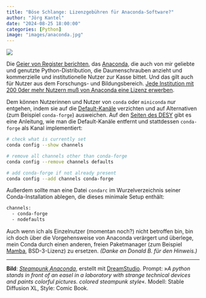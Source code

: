 ```yaml
---
title: "Böse Schlange: Lizenzgebühren für Anaconda-Software?"
author: "Jörg Kantel"
date: "2024-08-25 18:00:00"
categories: [Python]
image: "images/anaconda.jpg"
---
```


[![](images/anaconda-b.jpg)](https://www.flickr.com/photos/schockwellenreiter/53432093827/)

Die [Geier von Register berichten](https://www.theregister.com/2024/08/08/anaconda_puts_the_squeeze_on/), das [Anaconda](https://www.theregister.com/2024/08/08/anaconda_puts_the_squeeze_on/), die auch von mir geliebte und genutzte Python-Distribution, die Daumenschrauben anzieht und kommerzielle und institutionelle Nutzer zur Kasse bittet. Und das gilt auch für Nutzer aus dem Forschungs- und Bildungsbereich. [Jede Institution mit 200 0der mehr Nutzern muß von Anaconda eine Lizenz erwerben](https://legal.anaconda.com/policies/en?name=terms-of-service#terms-of-service).

Dem können Nutzerinnen und Nutzer von `conda` oder `miniconda` nur entgehen, indem sie auf die [Default-Kanäle](https://docs.anaconda.com/working-with-conda/reference/default-repositories/) verzichten und auf Alternativen (zum Beispiel `conda-forge`) ausweichen. Auf den [Seiten des DESY](https://confluence.desy.de/display/MXW/Python_258343673.html) gibt es eine Anleitung, wie man die Default-Kanäle entfernt und stattdessen `conda-forge` als Kanal implementiert:

~~~bash
# check what is currently set
conda config --show channels

# remove all channels other than conda-forge 
conda config --remove channels defaults

# add conda-forge if not already present
conda config --add channels conda-forge
~~~

Außerdem sollte man eine Datei `condarc` im Wurzelverzeichnis seiner Conda-Installation ablegen, die dieses minimale Setup enthält:

~~~bash
channels:
  - conda-forge
  - nodefaults
~~~

Auch wenn ich als Einzelnutzer (momentan noch?) nicht betroffen bin, bin ich doch über die Vorgehensweise von Anaconda verärgert und überlege, mein Conda durch einen anderen, freien Paketmanager (zum Beispiel [Mamba](https://mamba.readthedocs.io/en/latest/index.html), BSD-3-Lizenz) zu ersetzen. *(Danke an Donald&nbsp;B. für den Hinweis.)*

---

**Bild**: *[Steampunk Anaconda](https://www.flickr.com/photos/schockwellenreiter/53432093827/)*, erstellt mit [DreamStudio](https://beta.dreamstudio.ai/generate). Prompt: »*A python stands in front of an easel in a laboratory with strange technical devices and paints colorful pictures. colored steampunk style*«. Modell: Stable Diffusion XL, Style: Comic Book.